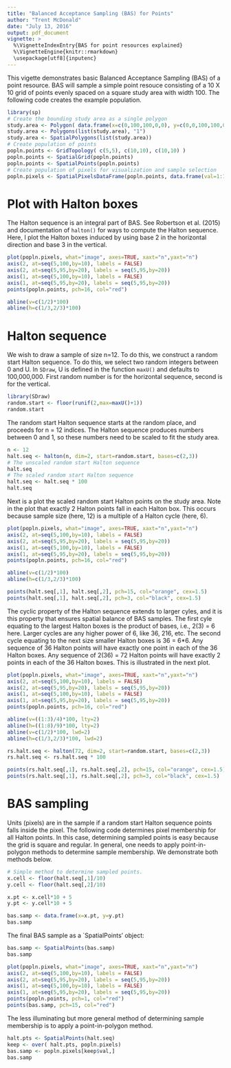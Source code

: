 ```yaml
---
title: "Balanced Acceptance Sampling (BAS) for Points"
author: "Trent McDonald"
date: "July 13, 2016"
output: pdf_document
vignette: >
  %\VignetteIndexEntry{BAS for point resources explained}
  %\VignetteEngine{knitr::rmarkdown}
  \usepackage[utf8]{inputenc}
---
```

This vigette demonstrates basic Balanced Acceptance Sampling (BAS) of a point resource.
BAS will sample a simple point resouce consisting of a 10 X 10 grid of points evenly spaced on a square study area with width 100. The following code creates the example population.  

```r
library(sp)
# Create the bounding study area as a single polygon 
study.area <- Polygon( data.frame(x=c(0,100,100,0,0), y=c(0,0,100,100,0)) )
study.area <- Polygons(list(study.area), "1")
study.area <- SpatialPolygons(list(study.area))
# Create population of points
popln.points <- GridTopology( c(5,5), c(10,10), c(10,10) )
popln.points <- SpatialGrid(popln.points)
popln.points <- SpatialPoints(popln.points)
# Create population of pixels for visualization and sample selection
popln.pixels <- SpatialPixelsDataFrame(popln.points, data.frame(val=1:100))
```

# Plot with Halton boxes

The Halton sequence is an integral part of BAS. See Robertson et al. (2015) and documentation of `halton()` for ways to compute the Halton sequence.  Here, I plot the Halton boxes induced by using base 2 in the horizontal direction and base 3 in the vertical. 

```r
plot(popln.pixels, what="image", axes=TRUE, xaxt="n",yaxt="n")
axis(2, at=seq(5,100,by=10), labels = FALSE)
axis(2, at=seq(5,95,by=20), labels = seq(5,95,by=20))
axis(1, at=seq(5,100,by=10), labels = FALSE)
axis(1, at=seq(5,95,by=20), labels = seq(5,95,by=20))
points(popln.points, pch=16, col="red")

abline(v=c(1/2)*100)
abline(h=c(1/3,2/3)*100)
```

# Halton sequence

We wish to draw a sample of size n=12.  To do this, we construct a random start Halton sequence. To do this, we select two random integers between 0 and U.  In `SDraw`, U is defined in the function `maxU()` and defaults to 100,000,000.  First random number is for the horizontal 
sequence, second is for the vertical.

```r
library(SDraw)
random.start <- floor(runif(2,max=maxU()+1))
random.start
```

The random start Halton sequence starts at the random place, and proceeds for n = 12 indices. The Halton sequence 
produces numbers between 0 and 1, so these numbers need to be scaled to fit the study area.

```r
n <- 12
halt.seq <- halton(n, dim=2, start=random.start, bases=c(2,3))
# The unscaled random start Halton sequence
halt.seq
# The scaled random start Halton sequence
halt.seq <- halt.seq * 100
halt.seq
```

Next is a plot the scaled random start Halton points on the study area. Note in the plot that exactly 2 Halton points fall in each Halton box.  This occurs because sample size (here, 12) is a multiple of a Halton cycle (here, 6).  

```r
plot(popln.pixels, what="image", axes=TRUE, xaxt="n",yaxt="n")
axis(2, at=seq(5,100,by=10), labels = FALSE)
axis(2, at=seq(5,95,by=20), labels = seq(5,95,by=20))
axis(1, at=seq(5,100,by=10), labels = FALSE)
axis(1, at=seq(5,95,by=20), labels = seq(5,95,by=20))
points(popln.points, pch=16, col="red")

abline(v=c(1/2)*100)
abline(h=c(1/3,2/3)*100)

points(halt.seq[,1], halt.seq[,2], pch=15, col="orange", cex=1.5)
points(halt.seq[,1], halt.seq[,2], pch=3, col="black", cex=1.5)
```



The cyclic property of the Halton sequence extends to larger cyles, and it is this property that ensures spatial balance of BAS samples.  The first cyle equating to the largest Halton boxes is the product of bases, i.e., 2(3) = 6 here.  Larger cycles are any higher power of 6, like 36, 216, etc.  The second cycle equating to the next size smaller Halton boxes is 36 = 6*6.  Any sequence of 36 Halton points will have exactly one point in each of the 36 Halton boxes. Any sequence of 2(36) = 72 Halton points will have exactly 2 points in each of the 36 Halton boxes.  This is illustrated in the next plot.    

```r
plot(popln.pixels, what="image", axes=TRUE, xaxt="n",yaxt="n")
axis(2, at=seq(5,100,by=10), labels = FALSE)
axis(2, at=seq(5,95,by=20), labels = seq(5,95,by=20))
axis(1, at=seq(5,100,by=10), labels = FALSE)
axis(1, at=seq(5,95,by=20), labels = seq(5,95,by=20))
points(popln.points, pch=16, col="red")

abline(v=((1:3)/4)*100, lty=2)
abline(h=((1:8)/9)*100, lty=2)
abline(v=c(1/2)*100, lwd=2)
abline(h=c(1/3,2/3)*100, lwd=2)

rs.halt.seq <- halton(72, dim=2, start=random.start, bases=c(2,3))
rs.halt.seq <- rs.halt.seq * 100

points(rs.halt.seq[,1], rs.halt.seq[,2], pch=15, col="orange", cex=1.5)
points(rs.halt.seq[,1], rs.halt.seq[,2], pch=3, col="black", cex=1.5)
```



# BAS sampling

Units (pixels) are in the sample if a random start Halton sequence points falls inside the pixel. The following code determines pixel membership for all Halton points.  In this case, determining sampled points is easy because the grid is square and regular.  In general, one needs to apply point-in-polygon methods to determine sample membership.  We demonstrate both methods below. 


```r
# Simple method to determine sampled points.  
x.cell <- floor(halt.seq[,1]/10)
y.cell <- floor(halt.seq[,2]/10)

x.pt <- x.cell*10 + 5
y.pt <- y.cell*10 + 5

bas.samp <- data.frame(x=x.pt, y=y.pt)
bas.samp
```

The final BAS sample as a `SpatialPoints' object: 

```r
bas.samp <- SpatialPoints(bas.samp)
bas.samp
```

```r
plot(popln.pixels, what="image", axes=TRUE, xaxt="n",yaxt="n")
axis(2, at=seq(5,100,by=10), labels = FALSE)
axis(2, at=seq(5,95,by=20), labels = seq(5,95,by=20))
axis(1, at=seq(5,100,by=10), labels = FALSE)
axis(1, at=seq(5,95,by=20), labels = seq(5,95,by=20))
points(popln.points, pch=1, col="red")
points(bas.samp, pch=15, col="red")
```


The less illuminating but more general method of determining sample membership is to apply a point-in-polygon method.

```r
halt.pts <- SpatialPoints(halt.seq)
keep <- over( halt.pts, popln.pixels)
bas.samp <- popln.pixels[keep$val,]
bas.samp
```